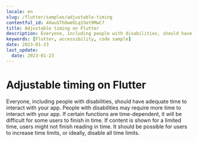 ```yaml
---
locale: en
slug: /flutter/samples/adjustable-timing
contentful_id: 4XwuSThOwmVLq1Set9MwC7
title: Adjustable timing on Flutter
description: Everyone, including people with disabilities, should have adequate time to interact with your app.
keywords: [Flutter, accessibility, code sample]
date: 2023-01-23
last_update:
  date: 2023-01-23
---
```


# Adjustable timing on Flutter

Everyone, including people with disabilities, should have adequate time to interact with your app. People with disabilities may require more time to interact with your app. If certain functions are time-dependent, it will be difficult for some users to finish in time. If content is shown for a limited time, users might not finish reading in time. It should be possible for users to increase time limits, or ideally, disable all time limits.

<CodeSample id="screen-timing" locale="en" platform="flutter"/>
